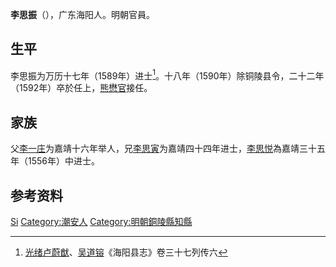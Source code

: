 '''李思振'''（{{bd|？||1592年||Li李}}），广东海阳人。明朝官員。

== 生平 ==
李思振为万历十七年（1589年）进士<ref>[[光绪|光绪]][[卢蔚猷|卢蔚猷]]、[[吴道镕|吴道镕]]《海阳县志》卷三十七列传六</ref>。十八年（1590年）除铜陵县令，二十二年（1592年）卒於任上，[[熊懋官|熊懋官]]接任。

== 家族 ==
父[[李一庄|李一庄]]为嘉靖十六年举人，兄[[李思寅|李思寅]]为嘉靖四十四年进士，[[李思悦|李思悦]]為嘉靖三十五年（1556年）中进士。

== 参考资料 ==
{{reflist}}

{{萬曆十七年己丑科殿試金榜}}

{{Authority control}}

{{DEFAULTSORT:Li李}}
[[Category:李姓|Si]]
[[Category:潮安人|Category:潮安人]]
[[Category:明朝銅陵縣知縣|Category:明朝銅陵縣知縣]]